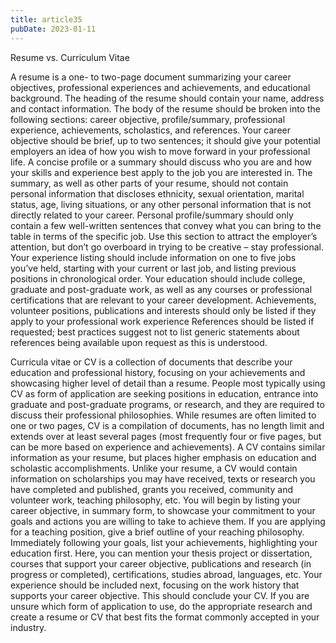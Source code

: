 ```yaml
---
title: article35
pubDate: 2023-01-11
---
```


Resume vs. Curriculum Vitae

A resume is a one- to two-page document summarizing your career objectives, professional experiences and achievements, and educational background. The heading of the resume should contain your name, address and contact information. The body of the resume should be broken into the following sections: career objective, profile/summary, professional experience, achievements, scholastics, and references.  Your career objective should be brief, up to two sentences; it should give your potential employers an idea of how you wish to move forward in your professional life. A concise profile or a summary should discuss who you are and how your skills and experience best apply to the job you are interested in. The summary, as well as other parts of your resume, should not contain personal information that discloses ethnicity, sexual orientation, marital status, age, living situations, or any other personal information that is not directly related to your career. Personal profile/summary should only contain a few well-written sentences that convey what you can bring to the table in terms of the specific job. Use this section to attract the employer’s attention, but don’t go overboard in trying to be creative – stay professional.  Your experience listing should include information on one to five jobs you’ve held, starting with your current or last job, and listing previous positions in chronological order. Your education should include college, graduate and post-graduate work, as well as any courses or professional certifications that are relevant to your career development. Achievements, volunteer positions, publications and interests should only be listed if they apply to your professional work experience References should be listed if requested; best practices suggest not to list generic statements about references being available upon request as this is understood. 

Curricula vitae or CV is a collection of documents that describe your education and professional history, focusing on your achievements and showcasing higher level of detail than a resume. People most typically using CV as form of application are seeking positions in education, entrance into graduate and post-graduate programs, or research, and they are required to discuss their professional philosophies. While resumes are often limited to one or two pages, CV is a compilation of documents, has no length limit and extends over at least several pages (most frequently four or five pages, but can be more based on experience and achievements). A CV contains similar information as your resume, but places higher emphasis on education and scholastic accomplishments. Unlike your resume, a CV would contain information on scholarships you may have received, texts or research you have completed and published, grants you received, community and volunteer work, teaching philosophy, etc. You will begin by listing your career objective, in summary form, to showcase your commitment to your goals and actions you are willing to take to achieve them. If you are applying for a teaching position, give a brief outline of your reaching philosophy. Immediately following your goals, list your achievements, highlighting your education first. Here, you can mention your thesis project or dissertation, courses that support your career objective, publications and research (in progress or completed), certifications, studies abroad, languages, etc. Your experience should be included next, focusing on the work history that supports your career objective. This should conclude your CV. 
If you are unsure which form of application to use, do the appropriate research and create a resume or CV that best fits the format commonly accepted in your industry.